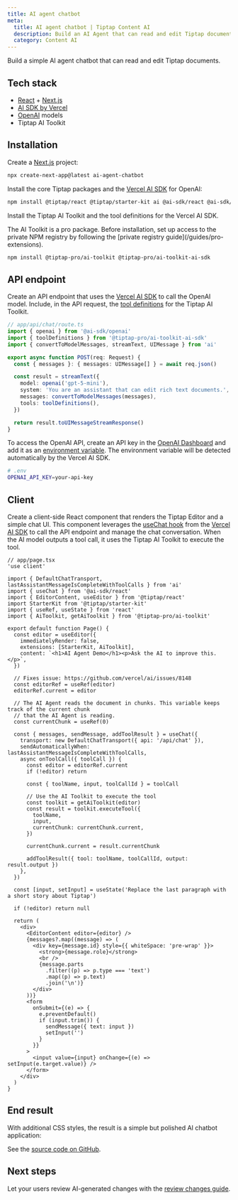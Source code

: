 ```yaml
---
title: AI agent chatbot
meta:
  title: AI agent chatbot | Tiptap Content AI
  description: Build an AI Agent that can read and edit Tiptap documents using the AI Toolkit and Vercel AI SDK.
  category: Content AI
---
```



Build a simple AI agent chatbot that can read and edit Tiptap documents.

## Tech stack

- [React](https://react.dev/) + [Next.js](https://nextjs.org/)
- [AI SDK by Vercel](https://ai-sdk.dev/)
- [OpenAI](https://openai.com/) models
- Tiptap AI Toolkit

## Installation

Create a [Next.js](https://nextjs.org/) project:

```bash
npx create-next-app@latest ai-agent-chatbot
```

Install the core Tiptap packages and the [Vercel AI SDK](https://ai-sdk.dev/) for OpenAI:

```bash
npm install @tiptap/react @tiptap/starter-kit ai @ai-sdk/react @ai-sdk/openai
```

Install the Tiptap AI Toolkit and the tool definitions for the Vercel AI SDK.

<Callout title="Pro package" variant="hint">
  The AI Toolkit is a pro package. Before installation, set up access to the private NPM registry by
  following the [private registry guide](/guides/pro-extensions).
</Callout>

```bash
npm install @tiptap-pro/ai-toolkit @tiptap-pro/ai-toolkit-ai-sdk
```

## API endpoint

Create an API endpoint that uses the [Vercel AI SDK](https://ai-sdk.dev/) to call the OpenAI model. Include, in the API request, the [tool definitions](/content-ai/capabilities/ai-toolkit/tools/ai-sdk) for the Tiptap AI Toolkit.

```ts
// app/api/chat/route.ts
import { openai } from '@ai-sdk/openai'
import { toolDefinitions } from '@tiptap-pro/ai-toolkit-ai-sdk'
import { convertToModelMessages, streamText, UIMessage } from 'ai'

export async function POST(req: Request) {
  const { messages }: { messages: UIMessage[] } = await req.json()

  const result = streamText({
    model: openai('gpt-5-mini'),
    system: 'You are an assistant that can edit rich text documents.',
    messages: convertToModelMessages(messages),
    tools: toolDefinitions(),
  })

  return result.toUIMessageStreamResponse()
}
```

To access the OpenAI API, create an API key in the [OpenAI Dashboard](https://platform.openai.com/account/api-keys) and add it as an [environment variable](https://nextjs.org/docs/app/guides/environment-variables). The environment variable will be detected automatically by the Vercel AI SDK.

```sh
# .env
OPENAI_API_KEY=your-api-key
```

## Client

Create a client-side React component that renders the Tiptap Editor and a simple chat UI. This component leverages the [useChat hook](https://ai-sdk.dev/docs/reference/ai-sdk-ui/use-chat) from the [Vercel AI SDK](https://ai-sdk.dev/) to call the API endpoint and manage the chat conversation. When the AI model outputs a tool call, it uses the Tiptap AI Toolkit to execute the tool.

```tsx
// app/page.tsx
'use client'

import { DefaultChatTransport, lastAssistantMessageIsCompleteWithToolCalls } from 'ai'
import { useChat } from '@ai-sdk/react'
import { EditorContent, useEditor } from '@tiptap/react'
import StarterKit from '@tiptap/starter-kit'
import { useRef, useState } from 'react'
import { AiToolkit, getAiToolkit } from '@tiptap-pro/ai-toolkit'

export default function Page() {
  const editor = useEditor({
    immediatelyRender: false,
    extensions: [StarterKit, AiToolkit],
    content: `<h1>AI Agent Demo</h1><p>Ask the AI to improve this.</p>`,
  })

  // Fixes issue: https://github.com/vercel/ai/issues/8148
  const editorRef = useRef(editor)
  editorRef.current = editor

  // The AI Agent reads the document in chunks. This variable keeps track of the current chunk
  // that the AI Agent is reading.
  const currentChunk = useRef(0)

  const { messages, sendMessage, addToolResult } = useChat({
    transport: new DefaultChatTransport({ api: '/api/chat' }),
    sendAutomaticallyWhen: lastAssistantMessageIsCompleteWithToolCalls,
    async onToolCall({ toolCall }) {
      const editor = editorRef.current
      if (!editor) return

      const { toolName, input, toolCallId } = toolCall

      // Use the AI Toolkit to execute the tool
      const toolkit = getAiToolkit(editor)
      const result = toolkit.executeTool({
        toolName,
        input,
        currentChunk: currentChunk.current,
      })

      currentChunk.current = result.currentChunk

      addToolResult({ tool: toolName, toolCallId, output: result.output })
    },
  })

  const [input, setInput] = useState('Replace the last paragraph with a short story about Tiptap')

  if (!editor) return null

  return (
    <div>
      <EditorContent editor={editor} />
      {messages?.map((message) => (
        <div key={message.id} style={{ whiteSpace: 'pre-wrap' }}>
          <strong>{message.role}</strong>
          <br />
          {message.parts
            .filter((p) => p.type === 'text')
            .map((p) => p.text)
            .join('\n')}
        </div>
      ))}
      <form
        onSubmit={(e) => {
          e.preventDefault()
          if (input.trim()) {
            sendMessage({ text: input })
            setInput('')
          }
        }}
      >
        <input value={input} onChange={(e) => setInput(e.target.value)} />
      </form>
    </div>
  )
}
```

## End result

With additional CSS styles, the result is a simple but polished AI chatbot application:

<CodeDemo path="" isScrollable src="https://ai-toolkit-demos.vercel.app/ai-agent-chatbot" />

See the [source code on GitHub](https://github.com/ueberdosis/ai-toolkit-demos).

## Next steps

Let your users review AI-generated changes with the [review changes guide](/content-ai/capabilities/ai-toolkit/guides/review-changes).

